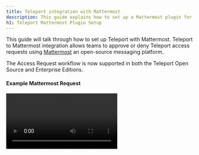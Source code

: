 ```yaml
---
title: Teleport integration with Mattermost
description: This guide explains how to set up a Mattermost plugin for Teleport for privilege elevation approvals.
h1: Teleport Mattermost Plugin Setup
---
```


This guide will talk through how to set up Teleport with Mattermost. Teleport to Mattermost integration allows teams to approve or deny Teleport access requests using [Mattermost](https://mattermost.com/) an open-source messaging platform.

<Admonition type="tip">
  The Access Request workflow is now supported in both the Teleport Open Source and Enterprise Editions.
</Admonition>

#### Example Mattermost Request

<video controls>
  <source
    src="../../../img/enterprise/plugins/mattermost/mattermost.mp4"
    type="video/mp4"
  />

  <source
    src="../../../img/enterprise/plugins/mattermost/mattermost.webm"
    type="video/webm"
  />

  Your browser does not support the video tag.
</video>

## Setup

### Prerequisites

This guide assumes that you have:

- Teleport Enterprise Edition.
- Admin privileges with access to [`tctl`](https://gravitational.com/teleport/docs/cli-docs/#tctl).
- Mattermost account with admin privileges. This plugin has been tested with Mattermost 5.x

#### Setting up Mattermost to work with the bot	

![Enable Mattermost bots](../../../img/enterprise/plugins/mattermost/mattermost_admin_console_integrations_bot_accounts.png)	

In Mattermost, go to "System Console" → "Integrations" → "Enable Bot Account Creation" → Set to `True`.	

This will allow us to create a new bot account that the Teleport bot will use. Go back to your team, then "Integrations" → "Bot Accounts" → "Add Bot Account". 

The new bot account will need the `Post All` permission.

**App Icon:** <a href="../../../img/enterprise/plugins/teleport_bot@2x.png" download>Download Teleport Bot Icon</a>

![Enable Mattermost Bots](../../../img/enterprise/plugins/mattermost/mattermost_bot.png)

##### Create an OAuth 2.0 application

In Mattermost, go to "System Console" → "Integrations" → "OAuth 2.0 Applications".

- Set "Callback URLs" to the location of your Teleport Proxy

![Create OAuth Application](../../../img/enterprise/plugins/mattermost/mattermost_OAuth_token.png)

The confirmation screen after you've created the bot will give you the access token. We'll use this in the config later.

#### Create user and role for access

Log into Teleport Authentication Server, this is where you normally run `tctl`. Create a
new user and role that only has API access to the `access_request` API. The below script
will create a yaml resource file for a new user and role.

(!docs/pages/includes/permission-warning.mdx!)

```yaml
# This command will create two Teleport Yaml resources, a new Teleport user and a
# Role for that users that can only approve / list requests.
cat > rscs.yaml <<EOF
kind: user
metadata:
  name: access-plugin-mattermost
spec:
  roles: ['access-plugin-mattermost']
version: v2
---
kind: role
metadata:
  name: access-plugin-mattermost
spec:
  allow:
    rules:
      - resources: ['access_request']
        verbs: ['list','read','update']
    logins: ['access-plugin-mattermost']
version: v3
EOF

# Run this to create the user and role in Teleport.
tctl create -f rscs.yaml
```

#### Export access-plugin certificate

Teleport Plugin use the `access-plugin-mattermost` role and user to perform the approval. We export the identity files, using [`tctl auth sign`](https://gravitational.com/teleport/docs/cli-docs/#tctl-auth-sign).

```bash
tctl auth sign --format=tls --user=access-plugin-mattermost --out=auth --ttl=2190h
# ...
```

The above sequence should result in three PEM encoded files being generated: auth.crt, auth.key, and auth.cas (certificate, private key, and CA certs respectively).  We'll reference the auth.crt, auth.key, and auth.cas files later when [configuring the plugins](#configuring-mattermost-bot).

<Admonition
  type="note"
  title="Certificate Lifetime"
>
  By default, [`tctl auth sign`](https://gravitational.com/teleport/docs/cli-docs/#tctl-auth-sign) produces certificates with a relatively short lifetime. For production deployments, the `--ttl` flag can be used to ensure a more practical certificate lifetime. `--ttl=24h` exports a 24-hour token.
</Admonition>

## Downloading and installing the plugin

We recommend installing the Teleport Plugins alongside the Teleport Proxy. This is an ideal
location as plugins have a low memory footprint, and will require both public internet access
and Teleport Auth access.  We currently only provide linux-amd64 binaries, you can also
compile these plugins from [source](https://github.com/gravitational/teleport-plugins/tree/master/access/mattermost).

```bash
wget https://get.gravitational.com/teleport-access-mattermost-v(=teleport.plugin.version=)-linux-amd64-bin.tar.gz
tar -xzf teleport-access-mattermost-v(=teleport.plugin.version=)-linux-amd64-bin.tar.gz
cd teleport-access-mattermost
./install
which teleport-mattermost
# /usr/local/bin/teleport-mattermost
```

Run `./install` in from 'teleport-mattermost' or place the executable in the appropriate `/usr/bin` or `/usr/local/bin` on the server installation.

### Configuring Mattermost bot

Mattermost Bot uses a config file in TOML format. Generate a boilerplate config by
running the following command:

```bash
sudo teleport-mattermost configure > teleport-mattermost.toml
sudo mv teleport-mattermost.toml /etc
```

Then, edit the config as needed.

```yaml
(!examples/resources/plugins/teleport-mattermost.toml!)
```

### Testing the plugin

With the config above, you should be able to run the bot invoking `teleport-mattermost start -d`. The will provide some debug information to make sure the bot can connect to Mattermost.

```bash
sudo teleport-mattermost start -d
# DEBU   DEBUG logging enabled logrus/exported.go:117
# INFO   Starting Teleport Access Mattermost Bot (=teleport.plugin.version=)-dev.1: mattermost/main.go:140
# DEBU   Checking Teleport server version mattermost/main.go:234
# DEBU   Starting a request watcher... mattermost/main.go:296
# DEBU   Starting Mattermost API health check... mattermost/main.go:186
# DEBU   Starting secure HTTPS server on :8081 utils/http.go:146
# DEBU   Watcher connected mattermost/main.go:260
# DEBU   Mattermost API health check finished ok mattermost/main.go:19
```

### Setup with SystemD

In production, we recommend starting teleport plugin daemon via an init system like systemd . Here's the recommended Teleport Plugin service unit file for systemd:

```bash
(!examples/systemd/plugins/teleport-mattermost.service!)
```

Save this as `teleport-mattermost.service`.

## Audit log

The plugin will let anyone with access to the Mattermost channel requests so it's
important to review Teleport's audit log.

## Feedback

If you have any issues with this plugin please create an [issue here](https://github.com/gravitational/teleport-plugins/issues/new).

